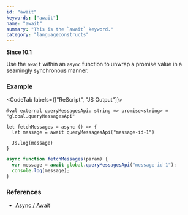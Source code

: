 ```yaml
---
id: "await"
keywords: ["await"]
name: "await"
summary: "This is the `await` keyword."
category: "languageconstructs"
---
```


**Since 10.1**

Use the `await` within an `async` function to unwrap a promise value in a seamingly synchronous manner.

### Example

<CodeTab labels={["ReScript", "JS Output"]}>

```res
@val external queryMessagesApi: string => promise<string> = "global.queryMessagesApi"

let fetchMessages = async () => {
  let message = await queryMessagesApi("message-id-1")

  Js.log(message)
} 
```

```js
async function fetchMessages(param) {
  var message = await global.queryMessagesApi("message-id-1");
  console.log(message);
}
```

</CodeTab>

### References

- [Async / Await](/docs/manual/latest/async-await)
